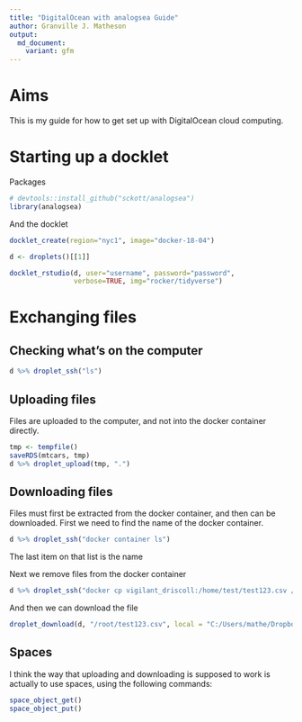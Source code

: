 ```yaml
---
title: "DigitalOcean with analogsea Guide"
author: Granville J. Matheson
output:
  md_document:
    variant: gfm
---
```


# Aims

This is my guide for how to get set up with DigitalOcean cloud computing.




# Starting up a docklet

Packages

```r
# devtools::install_github("sckott/analogsea")
library(analogsea)
```

And the docklet

```r
docklet_create(region="nyc1", image="docker-18-04")

d <- droplets()[[1]]

docklet_rstudio(d, user="username", password="password", 
                verbose=TRUE, img="rocker/tidyverse")
```


# Exchanging files

## Checking what's on the computer

```r
d %>% droplet_ssh("ls")
```

## Uploading files

Files are uploaded to the computer, and not into the docker container directly.

```r
tmp <- tempfile()
saveRDS(mtcars, tmp)
d %>% droplet_upload(tmp, ".")
```

## Downloading files

Files must first be extracted from the docker container, and then can be downloaded.  First we need to find the name of the docker container.

```r
d %>% droplet_ssh("docker container ls")
```

The last item on that list is the name

Next we remove files from the docker container

```r
d %>% droplet_ssh("docker cp vigilant_driscoll:/home/test/test123.csv /root/test123.csv")
```

And then we can download the file

```r
droplet_download(d, "/root/test123.csv", local = "C:/Users/mathe/Dropbox")
```

## Spaces

I think the way that uploading and downloading is supposed to work is actually to use spaces, using the following commands:

```r
space_object_get()
space_object_put()
```

